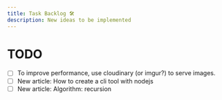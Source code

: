 ```yaml
---
title: Task Backlog 🛠
description: New ideas to be implemented
---
```


# TODO

- [ ] To improve performance, use cloudinary (or imgur?) to serve images.
- [ ] New article: How to create a cli tool with nodejs
- [ ] New article: Algorithm: recursion

